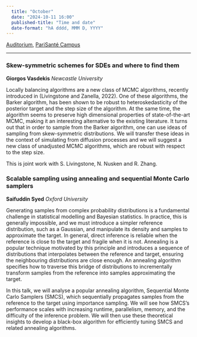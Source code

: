 ```yaml
---
  title: "October"
  date: "2024-10-11 16:00"
  published-title: "Time and date"
  date-format: "hA dddd, MMM D, YYYY"
---
```


[Auditorium](../../psc_rooms.qmd), [PariSanté Campus](https://maps.app.goo.gl/cpFoxoZgbT6HCV6x9)

------------------------------------------------------------------------

### Skew-symmetric schemes for SDEs and where to find them

**Giorgos Vasdekis** *Newcastle University*

Locally balancing algorithms are a new class of MCMC algorithms, recently introduced in (Livingstone and Zanella, 2022). One of these algorithms, the Barker algorithm, has been shown to be robust to heteroskedasticity of the posterior target and the step size of the algorithm. At the same time, the algorithm seems to preserve high dimensional properties of state-of-the-art MCMC, making it an interesting alternative to the existing literature. It turns out that in order to sample from the Barker algorithm, one can use ideas of sampling from skew-symmetric distributions. We will transfer these ideas in the context of simulating from diffusion processes and we will suggest a new class of unadjusted MCMC algorithms, which are robust with respect to the step size.

This is joint work with S. Livingstone, N. Nusken and R. Zhang.

### Scalable sampling using annealing and sequential Monte Carlo samplers

**Saifuddin Syed** *Oxford University*

Generating samples from complex probability distributions is a fundamental challenge in statistical modelling and Bayesian statistics. In practice, this is generally impossible, and we must introduce a simpler reference distribution, such as a Gaussian, and manipulate its density and samples to approximate the target. In general, direct inference is reliable when the reference is close to the target and fragile when it is not. Annealing is a popular technique motivated by this principle and introduces a sequence of distributions that interpolates between the reference and target, ensuring the neighbouring distributions are close enough. An annealing algorithm specifies how to traverse this bridge of distributions to incrementally transform samples from the reference into samples approximating the target.

In this talk, we will analyse a popular annealing algorithm, Sequential Monte Carlo Samplers (SMCS), which sequentially propagates samples from the reference to the target using importance sampling. We will see how SMCS's performance scales with increasing runtime, parallelism, memory, and the difficulty of the inference problem. We will then use these theoretical insights to develop a black-box algorithm for efficiently tuning SMCS and related annealing algorithms.
